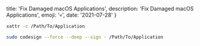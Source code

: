   title: 'Fix Damaged macOS Applications',
  description: 'Fix Damaged macOS Applications',
  emoji: '💀',
  date: '2021-07-28'
}

```bash
xattr -c /Path/To/Application
```

```bash
sudo codesign --force --deep --sign - /Path/To/Application
```
